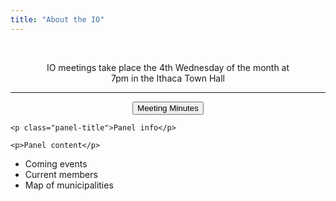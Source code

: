 ```yaml
---
title: "About the IO"
---
```

<br>
<div class="jumbotron">
  <center><p class="lead">IO meetings take place the 4th Wednesday of the month at
  <br>7pm in the Ithaca Town Hall</p>
  <hr class="my-4">
  <p class="lead">
   <input type="button" class="btn btn-info" value="Meeting Minutes" onclick="location.href = 'minutes.html';">
  </p></center>
</div>

<div class="panel panel-info">
  <div class="panel-heading">
    <p class="panel-title">Panel info</p>
  </div>
  <div class="panel-body">
    <p>Panel content</p>
  </div>
</div>

- Coming events
- Current members
- Map of municipalities